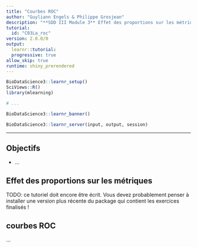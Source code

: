 ```yaml
---
title: "Courbes ROC"
author: "Guyliann Engels & Philippe Grosjean"
description: "**SDD III Module 3** Effet des proportions sur les métriques et courbes ROC."
tutorial:
  id: "C03La_roc"
version: 2.0.0/0
output:
  learnr::tutorial:
  progressive: true
allow_skip: true
runtime: shiny_prerendered
---
```


```r
BioDataScience3::learnr_setup()
SciViews::R()
library(mlearning)

# ...
```

```r
BioDataScience3::learnr_banner()
```

```r
BioDataScience3::learnr_server(input, output, session)
```

------------------------------------------------------------------------

## Objectifs

-   ...

## Effet des proportions sur les métriques

TODO: ce tutoriel doit encore être écrit. Vous devez probablement penser à installer une version plus récente du package qui contient les exercices finalisés !

## courbes ROC

...
